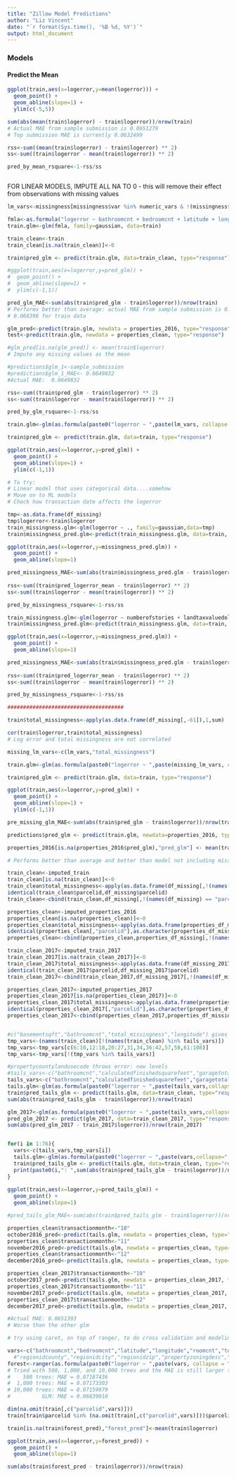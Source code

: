 ```yaml
---
title: "Zillow Model Predictions"
author: "Liz Vincent"
date: "`r format(Sys.time(), '%B %d, %Y')`"
output: html_document
---
```

### Models

#### Predict the Mean
```r
ggplot(train,aes(x=logerror,y=mean(logerror))) + 
  geom_point() +
  geom_abline(slope=1) +
  ylim(c(-5,5))

sum(abs(mean(train$logerror) - train$logerror))/nrow(train)
# Actual MAE from sample submission is 0.0651279
# Top submission MAE is currently 0.0632499

rss<-sum((mean(train$logerror) - train$logerror) ** 2)
ss<-sum((train$logerror - mean(train$logerror)) ** 2)

pred_by_mean_rsquare<-1-rss/ss
```

```r

```

FOR LINEAR MODELS, IMPUTE ALL NA TO 0 - this will remove their effect from observations with missing values

```r
lm_vars<-missingness[missingness$var %in% numeric_vars & !(missingness$var == "logerror") & missingness$missingness==0,"var"]

fmla<-as.formula("logerror ~ bathroomcnt + bedroomcnt + latitude + longitude + roomcnt + assessmentyear")
train.glm<-glm(fmla, family=gaussian, data=train)

train_clean<-train
train_clean[is.na(train_clean)]<-0

train$pred_glm <- predict(train.glm, data=train_clean, type="response")

#ggplot(train,aes(x=logerror,y=pred_glm)) + 
#  geom_point() +
#  geom_abline(slope=1) +
#  ylim(c(-1,1))

pred_glm_MAE<-sum(abs(train$pred_glm - train$logerror))/nrow(train)
# Performs better than average: actual MAE from sample submission is 0.0649832 for test data
# 0.068396 for train data

glm_pred<-predict(train.glm, newdata = properties_2016, type="response")
test<-predict(train.glm, newdata = properties_clean, type="response")

#glm_pred[is.na(glm_pred)] <- mean(train$logerror)
# Impute any missing values as the mean

#predictions$glm_1<-sample_submission
#predictions$glm_1_MAE<- 0.0649832
#Actual MAE:  0.0649832

rss<-sum((train$pred_glm - train$logerror) ** 2)
ss<-sum((train$logerror - mean(train$logerror)) ** 2)

pred_by_glm_rsquare<-1-rss/ss

train.glm<-glm(as.formula(paste0("logerror ~ ",paste(lm_vars, collapse = " + "))), family=gaussian, data=imputed_train)

train$pred_glm <- predict(train.glm, data=train, type="response")

ggplot(train,aes(x=logerror,y=pred_glm)) + 
  geom_point() +
  geom_abline(slope=1) +
  ylim(c(-1,1))

# To try:
# Linear model that uses categorical data....somehow
# Move on to ML models
# Check how transaction date affects the logerror
```

```r
tmp<-as.data.frame(df_missing)
tmp$logerror<-train$logerror
train_missingness.glm<-glm(logerror ~ ., family=gaussian,data=tmp)
train$missingness_pred.glm<-predict(train_missingness.glm, data=train, type="response")

ggplot(train,aes(x=logerror,y=missingness_pred.glm)) + 
  geom_point() +
  geom_abline(slope=1)

pred_missingness_MAE<-sum(abs(train$missingness_pred.glm - train$logerror))/nrow(train)
  
rss<-sum((train$pred_logerror_mean - train$logerror) ** 2)
ss<-sum((train$logerror - mean(train$logerror)) ** 2)

pred_by_missingness_rsquare<-1-rss/ss

train_missingness.glm<-glm(logerror ~ numberofstories + landtaxvaluedollarcnt + taxamount + finishedsquarefeet6 + finishedsquarefeet50 + longitude + lotsizesquarefeet, family=gaussian,data=tmp)
train$missingness_pred.glm<-predict(train_missingness.glm, data=train, type="response")

ggplot(train,aes(x=logerror,y=missingness_pred.glm)) + 
  geom_point() +
  geom_abline(slope=1)

pred_missingness_MAE<-sum(abs(train$missingness_pred.glm - train$logerror))/nrow(train)
  
rss<-sum((train$pred_logerror_mean - train$logerror) ** 2)
ss<-sum((train$logerror - mean(train$logerror)) ** 2)

pred_by_missingness_rsquare<-1-rss/ss

#####################################

train$total_missingness<-apply(as.data.frame(df_missing[,-61]),1,sum)

cor(train$logerror,train$total_missingness)
# Log error and total missingness are not correlated 

missing_lm_vars<-c(lm_vars,"total_missingness")

train.glm<-glm(as.formula(paste0("logerror ~ ",paste(missing_lm_vars, collapse = " + "))), family=gaussian, data=train)

train$pred_glm <- predict(train.glm, data=train, type="response")

ggplot(train,aes(x=logerror,y=pred_glm)) + 
  geom_point() +
  geom_abline(slope=1) +
  ylim(c(-1,1))

pre_missing_glm_MAE<-sum(abs(train$pred_glm - train$logerror))/nrow(train)

predictions$pred_glm <- predict(train.glm, newdata=properties_2016, type="response")

properties_2016[is.na(properties_2016$pred_glm),"pred_glm"] <- mean(train$logerror)

# Performs better than average and better than model not including missingness: actual MAE from sample submission is 0.0649675

```

```r
train_clean<-imputed_train
train_clean[is.na(train_clean)]<-0
train_clean$total_missingness<-apply(as.data.frame(df_missing[,!(names(df_missing) == "parcelid")]),1,sum)
identical(train_clean$parcelid,df_missing$parcelid)
train_clean<-cbind(train_clean,df_missing[,!(names(df_missing) == "parcelid")])

properties_clean<-imputed_properties_2016
properties_clean[is.na(properties_clean)]<-0
properties_clean$total_missingness<-apply(as.data.frame(properties_df_missing[,!(names(properties_df_missing) == "parcelid")]),1,sum)
identical(properties_clean[,"parcelid"],as.character(properties_df_missing[,"parcelid"]))
properties_clean<-cbind(properties_clean,properties_df_missing[,!(names(properties_df_missing) == "parcelid")])

train_clean_2017<-imputed_train_2017
train_clean_2017[is.na(train_clean_2017)]<-0
train_clean_2017$total_missingness<-apply(as.data.frame(df_missing_2017[,!(names(df_missing_2017) == "parcelid")]),1,sum)
identical(train_clean_2017$parcelid,df_missing_2017$parcelid)
train_clean_2017<-cbind(train_clean_2017,df_missing_2017[,!(names(df_missing_2017) == "parcelid")])

properties_clean_2017<-imputed_properties_2017
properties_clean_2017[is.na(properties_clean_2017)]<-0
properties_clean_2017$total_missingness<-apply(as.data.frame(properties_df_missing_2017[,!(names(properties_df_missing_2017) == "parcelid")]),1,sum)
identical(properties_clean_2017[,"parcelid"],as.character(properties_df_missing_2017[,"parcelid"]))
properties_clean_2017<-cbind(properties_clean_2017,properties_df_missing_2017[,!(names(properties_df_missing_2017) == "parcelid")])


#c("basementsqft","bathroomcnt","total_missingness","longitude") gives MAE=0.06801313
tmp_vars<-(names(train_clean)[!(names(train_clean) %in% tails_vars)])
tmp_vars<-tmp_vars[c(6:10,12:18,20:27,31,34,36:42,57,58,61:108)]
tmp_vars<-tmp_vars[!(tmp_vars %in% tails_vars)]

#propertycountylandusecode throws error: new levels
#tails_vars<-c("bathroomcnt","calculatedfinishedsquarefeet","garagetotalsqft","hashottuborspa","poolcnt","roomcnt","fireplaceflag","fireplacecnt","taxdelinquencyflag","taxdelinquencyyear","transactionmonth","pool","buildingclasstypeid_missing","calculatedfinishedsquarefeet_missing","garagecarcnt_missing","heatingorsystemtypeid_missing","taxvaluedollarcnt_missing","taxamount_missing","propertycountylandusecode","yearbuilt","numberofstories","structuretaxvaluedollarcnt","finishedfloor1squarefeet_missing","finishedsquarefeet13_missing","yardbuildingsqft17_missing","numberofstories_missing","finishedsquarefeet13","finishedsquarefeet50","latitude","lotsizesquarefeet")
tails_vars<-c("bathroomcnt","calculatedfinishedsquarefeet","garagetotalsqft","hashottuborspa","poolcnt","roomcnt","fireplaceflag","fireplacecnt","taxdelinquencyflag","taxdelinquencyyear","transactionmonth","pool","buildingclasstypeid_missing","calculatedfinishedsquarefeet_missing","garagecarcnt_missing","heatingorsystemtypeid_missing","taxvaluedollarcnt_missing","taxamount_missing","yearbuilt","numberofstories","structuretaxvaluedollarcnt","finishedfloor1squarefeet_missing","finishedsquarefeet13_missing","yardbuildingsqft17_missing","numberofstories_missing","finishedsquarefeet13","finishedsquarefeet50","latitude","lotsizesquarefeet")
tails.glm<-glm(as.formula(paste0("logerror ~ ",paste(tails_vars,collapse=" + "))), family=gaussian, data=train_clean)
train$pred_tails_glm <- predict(tails.glm, data=train_clean, type="response")
sum(abs(train$pred_tails_glm - train$logerror))/nrow(train)

glm_2017<-glm(as.formula(paste0("logerror ~ ",paste(tails_vars,collapse=" + "))), family=gaussian, data=train_clean_2017)
pred_glm_2017 <- predict(glm_2017, data=train_clean_2017, type="response")
sum(abs(pred_glm_2017 - train_2017$logerror))/nrow(train_2017)


for(i in 1:76){
  vars<-c(tails_vars,tmp_vars[i])
  tails.glm<-glm(as.formula(paste0("logerror ~ ",paste(vars,collapse=" + "))), family=gaussian, data=train_clean)
  train$pred_tails_glm <- predict(tails.glm, data=train_clean, type="response")
  print(paste0(i,": ",sum(abs(train$pred_tails_glm - train$logerror))/nrow(train)))
}
  
ggplot(train,aes(x=logerror,y=pred_tails_glm)) + 
  geom_point() +
  geom_abline(slope=1)

#pred_tails_glm_MAE<-sum(abs(train$pred_tails_glm - train$logerror))/nrow(train)

properties_clean$transactionmonth<-"10"
october2016_pred<-predict(tails.glm, newdata = properties_clean, type="response")
properties_clean$transactionmonth<-"11"
november2016_pred<-predict(tails.glm, newdata = properties_clean, type="response")
properties_clean$transactionmonth<-"12"
december2016_pred<-predict(tails.glm, newdata = properties_clean, type="response")

properties_clean_2017$transactionmonth<-"10"
october2017_pred<-predict(tails.glm, newdata = properties_clean_2017, type="response")
properties_clean_2017$transactionmonth<-"11"
november2017_pred<-predict(tails.glm, newdata = properties_clean_2017, type="response")
properties_clean_2017$transactionmonth<-"12"
december2017_pred<-predict(tails.glm, newdata = properties_clean_2017, type="response")

#Actual MAE: 0.0651393
# Worse than the other glm
```

```r
# try using caret, on top of ranger, to do cross validation and modeling

vars<-c("bathroomcnt","bedroomcnt","latitude","longitude","roomcnt","total_missingness")
  #"regionidcounty","regionidcity","regionidzip","propertyzoningdesc","propertylandusetypeid","propertycountylandusecode","fips","transactiondate","landtaxvaluedollarcnt","taxvaluedollarcnt","taxamount")
forest<-ranger(as.formula(paste0("logerror ~ ",paste(vars, collapse = " + "))), data=na.omit(train[,c("logerror",vars)]), num.trees=10000, respect.unordered.factors=TRUE)
# Tried with 500, 1,000, and 10,000 trees and the MAE is still larger than with a glm, though it did decrease with more trees
#    500 trees: MAE = 0.07187436
#  1,000 trees: MAE = 0.07173303
# 10,000 trees: MAE = 0.07159979
#          GLM: MAE = 0.06839010

dim(na.omit(train[,c("parcelid",vars)]))
train[train$parcelid %in% (na.omit(train[,c("parcelid",vars)]))$parcelid,"forest_pred"]<-forest$predictions

train[is.na(train$forest_pred),"forest_pred"]<-mean(train$logerror)

ggplot(train,aes(x=logerror,y=forest_pred)) + 
  geom_point() +
  geom_abline(slope=1)

sum(abs(train$forest_pred - train$logerror))/nrow(train)
```
